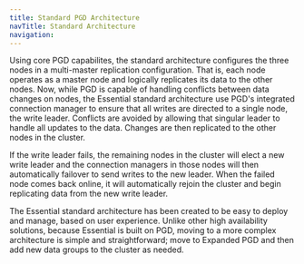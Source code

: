 ```yaml
---
title: Standard PGD Architecture
navTitle: Standard Architecture
navigation:
---
```




Using core PGD capabilites, the standard architecture configures the three nodes in a multi-master replication configuration. That is, each node operates as a master node and logically replicates its data to the other nodes. Now, while PGD is capable of handling conflicts between data changes on nodes, the Essential standard architecture use PGD's integrated connection manager to ensure that all writes are directed to a single node, the write leader. Conflicts are avoided by allowing that singular leader to handle all updates to the data. Changes are then replicated to the other nodes in the cluster.

If the write leader fails, the remaining nodes in the cluster will elect a new write leader and the connection managers in those nodes will then automatically failover to send writes to the new leader. When the failed node comes back online, it will automatically rejoin the cluster and begin replicating data from the new write leader.

The Essential standard architecture has been created to be easy to deploy and manage, based on user experience. Unlike other high availability solutions, because Essential is built on PGD, moving to a more complex architecture is simple and straightforward; move to Expanded PGD and then add new data groups to the cluster as needed.
